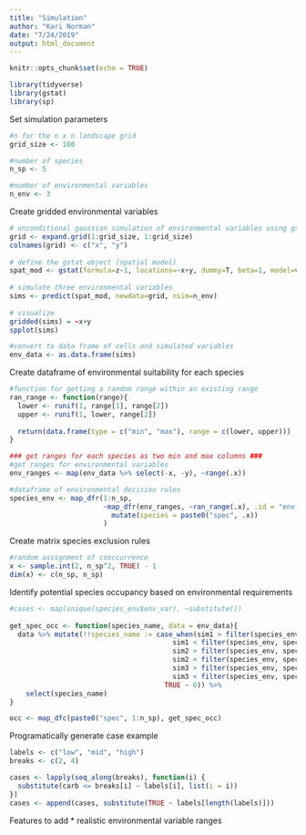 ```yaml
---
title: "Simulation"
author: "Kari Norman"
date: "7/24/2019"
output: html_document
---
```


```r
knitr::opts_chunk$set(echo = TRUE)
```

```r
library(tidyverse)
library(gstat)
library(sp)
```

Set simulation parameters
```r
#n for the n x n landscape grid
grid_size <- 100

#number of species
n_sp <- 5

#number of environmental variables
n_env <- 3
```

Create gridded environmental variables 
```r
# unconditional gaussian simulation of environmental variables using gstat
grid <- expand.grid(1:grid_size, 1:grid_size)
colnames(grid) <- c("x", "y")
 
# define the gstat object (spatial model)
spat_mod <- gstat(formula=z~1, locations=~x+y, dummy=T, beta=1, model=vgm(psill=0.025,model="Exp",range=5), nmax=20, data = grid)
 
# simulate three environmental variables
sims <- predict(spat_mod, newdata=grid, nsim=n_env)
 
# visualize
gridded(sims) = ~x+y
spplot(sims)

#convert to data frame of cells and simulated variables
env_data <- as.data.frame(sims)
```

Create dataframe of environmental suitability for each species 
```r
#function for getting a random range within an existing range
ran_range <- function(range){
  lower <- runif(1, range[1], range[2])
  upper <- runif(1, lower, range[2])
  
  return(data.frame(type = c("min", "max"), range = c(lower, upper)))
}

### get ranges for each species as two min and max columns ###
#get ranges for environmental variables 
env_ranges <- map(env_data %>% select(-x, -y), ~range(.x))

#dataframe of environmental decision rules
species_env <- map_dfr(1:n_sp, 
                       ~map_dfr(env_ranges, ~ran_range(.x), .id = "env_var") %>% 
                         mutate(species = paste0("spec", .x))
                       )

```

Create matrix species exclusion rules
```r
#random assignment of cooccurrence 
x <- sample.int(2, n_sp^2, TRUE) - 1
dim(x) <- c(n_sp, n_sp)
```

Identify potential species occupancy based on environmental requirements 
```r
#cases <- map(unique(species_env$env_var), ~substitute())
  
get_spec_occ <- function(species_name, data = env_data){
  data %>% mutate(!!species_name := case_when(sim1 > filter(species_env, species == species_name, env_var == "sim1", type == "min")$range &
                                        sim1 < filter(species_env, species == species_name, env_var == "sim1", type == "max")$range &
                                        sim2 > filter(species_env, species == species_name, env_var == "sim2", type == "min")$range &
                                        sim2 < filter(species_env, species == species_name, env_var == "sim2", type == "max")$range &
                                        sim3 > filter(species_env, species == species_name, env_var == "sim3", type == "min")$range &
                                        sim3 < filter(species_env, species == species_name, env_var == "sim3", type == "max")$range ~ 1,
                                      TRUE ~ 0)) %>%
    select(species_name)
}

occ <- map_dfc(paste0("spec", 1:n_sp), get_spec_occ)


```

Programatically generate case example
```r
labels <- c("low", "mid", "high")
breaks <- c(2, 4)

cases <- lapply(seq_along(breaks), function(i) {
  substitute(carb <= breaks[i] ~ labels[i], list(i = i))
})
cases <- append(cases, substitute(TRUE ~ labels[length(labels)]))
```

Features to add
* realistic environmental variable ranges













